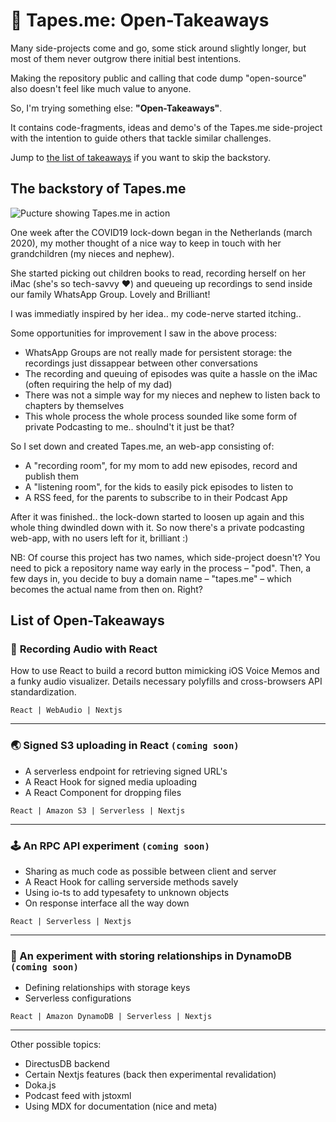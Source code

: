 
<AppContainer maxWidth="sm"><div className="docs-page">

# 📓 Tapes.me: Open-Takeaways

Many side-projects come and go, some stick around slightly longer, but most of them never outgrow there initial best intentions.

Making the repository public and calling that code dump "open-source" also doesn't feel like much value to anyone.

So, I'm trying something else: **"Open-Takeaways"**.

It contains code-fragments, ideas and demo's of the Tapes.me side-project with the intention to guide others that tackle similar challenges.

Jump to [the list of takeaways](#open-takeaways) if you want to skip the backstory.


## The backstory of Tapes.me

<img src="/docs-images/tapes.me.png" alt="Pucture showing Tapes.me in action" />

One week after the COVID19 lock-down began in the Netherlands (march 2020), my mother thought of a nice way to keep in touch with her grandchildren (my nieces and nephew).

She started picking out children books to read, recording herself on her iMac (she's so tech-savvy ❤️) and queueing up recordings to send inside our family WhatsApp Group. Lovely and Brilliant!

I was immediatly inspired by her idea.. my code-nerve started itching..

Some opportunities for improvement I saw in the above process:

* WhatsApp Groups are not really made for persistent storage: the recordings just dissappear between other conversations
* The recording and queuing of episodes was quite a hassle on the iMac (often requiring the help of my dad)
* There was not a simple way for my nieces and nephew to listen back to chapters by themselves
* This whole process the whole process sounded like some form of private Podcasting to me.. shoulnd't it just be that?

So I set down and created Tapes.me, an web-app consisting of:

* A "recording room", for my mom to add new episodes, record and publish them
* A "listening room", for the kids to easily pick episodes to listen to
* A RSS feed, for the parents to subscribe to in their Podcast App

After it was finished.. the lock-down started to loosen up again and this whole thing dwindled down with it. So now there's a private podcasting web-app, with no users left for it, brilliant :)

NB: Of course this project has two names, which side-project doesn't? You need to pick a repository name way early in the process – "pod". Then, a few days in, you decide to buy a domain name – "tapes.me" – which becomes the actual name from then on. Right?

<div id="open-takeaways" />

## List of Open-Takeaways

<h3>🔴 <Link href={"/docs/recording-audio"} as={"/docs/recording-audio"}>Recording Audio with React</Link></h3>

How to use React to build a record button mimicking iOS Voice Memos and a funky audio visualizer. Details necessary polyfills and cross-browsers API standardization.

`React | WebAudio | Nextjs`

-------

### 🌏 Signed S3 uploading in React `(coming soon)`

* A serverless endpoint for retrieving signed URL's
* A React Hook for signed media uploading
* A React Component for dropping files

`React | Amazon S3 | Serverless | Nextjs`

-------

### 🕹 An RPC API experiment `(coming soon)`

* Sharing as much code as possible between client and server
* A React Hook for calling serverside methods savely
* Using io-ts to add typesafety to unknown objects
* On response interface all the way down

`React | Serverless | Nextjs`

-------

### 💾 An experiment with storing relationships in DynamoDB `(coming soon)`

* Defining relationships with storage keys
* Serverless configurations

`React | Amazon DynamoDB | Serverless | Nextjs`

-------

Other possible topics:

* DirectusDB backend
* Certain Nextjs features (back then experimental revalidation)
* Doka.js
* Podcast feed with jstoxml
* Using MDX for documentation (nice and meta)


</div></AppContainer>


